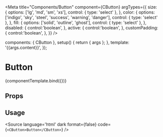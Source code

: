 
<Meta
  title="Components/Button"
  component={CButton}
  argTypes={{
    size: {
      options: ['lg', 'md', 'sm', 'xs'],
      control: { type: 'select' },
    },
    color: {
      options: ['indigo', 'sky', 'steel', 'success', 'warning', 'danger'],
      control: { type: 'select' },
    },
    fill: {
      options: ['solid', 'outline', 'ghost'],
      control: { type: 'select' },
    },
    disabled: {
      control:'boolean',
    },
    active: {
      control:'boolean',
    },
    customPadding: {
      control:'boolean',
    },
  }}
/>

<!--- Component template -->

  components: { CButton },
  setup() {
    return { args };
  },
  template: '<CButton v-bind="args">{{args.content}}</CButton>',
});

<!--- Component documentation -->

# Button

<Canvas withSource='none'>
  <Story name="Overview"
        args={{
          content: 'Button',
          size: 'md',
          color: 'indigo',
          fill: 'solid',
          disabled: false,
          active: false,
          customPadding: false,
        }}>
    {componentTemplate.bind({})}
  </Story>
</Canvas>

## Props
<ArgsTable story="Overview" />

## Usage
<Source
  language='html'
  dark
  format={false}
  code={`<CButton>Button</CButton>`}
/>
